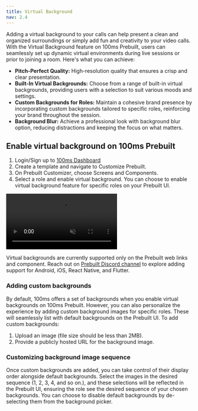 ```yaml
---
title: Virtual Background
nav: 2.4
---
```


Adding a virtual background to your calls can help present a clean and organized surroundings or simply add fun and creativity to your video calls. With the Virtual Background feature on 100ms Prebuilt, users can seamlessly set up dynamic virtual environments during live sessions or prior to joining a room. Here's what you can achieve:

- **Pitch-Perfect Quality:** High-resolution quality that ensures a crisp and clear presentation.
- **Built-In Virtual Backgrounds:** Choose from a range of built-in virtual backgrounds, providing users with a selection to suit various moods and settings.
- **Custom Backgrounds for Roles:** Maintain a cohesive brand presence by incorporating custom backgrounds tailored to specific roles, reinforcing your brand throughout the session.
- **Background Blur:** Achieve a professional look with background blur option, reducing distractions and keeping the focus on what matters.

## Enable virtual background on 100ms Prebuilt

1. Login/Sign up to [100ms Dashboard](https://dashboard.100ms.live/dashboard)
2. Create a template and navigate to Customize Prebuilt.
3. On Prebuilt Customizer, choose Screens and Components.
4. Select a role and enable virtual background. You can choose to enable virtual background feature for specific roles on your Prebuilt UI.


<video loop="true" autoplay="autoplay" id="vid" muted>
<source src="/docs/docs/v2/vb-setup.mp4" type="video/mp4" />
</video>

<Note title ="Platform Support">

Virtual backgrounds are currently supported only on the Prebuilt web links and component. Reach out on [Prebuilt Discord channel](https://discord.com/channels/843749923060711464/1145960444230647808) to explore adding support for Android, iOS, React Native, and Flutter.

</Note>

### Adding custom backgrounds

By default, 100ms offers a set of backgrounds when you enable virtual backgrounds on 100ms Prebuilt. However, you can also personalize the experience by adding custom background images for specific roles. These will seamlessly list with default backgrounds on the Prebuilt UI. To add custom backgrounds:

1. Upload an image (file size should be less than 2MB).
2. Provide a publicly hosted URL for the background image.


### Customizing background image sequence

Once custom backgrounds are added, you can take control of their display order alongside default backgrounds. Select the images in the desired sequence (1, 2, 3, 4, and so on.), and these selections will be reflected in the Prebuilt UI, ensuring the role see the desired sequence of your chosen backgrounds. You can choose to disable default backgrounds by de-selecting them from the background picker.


